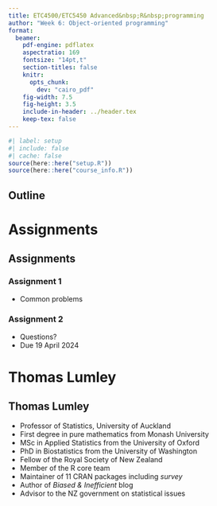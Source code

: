 ```yaml
---
title: ETC4500/ETC5450 Advanced&nbsp;R&nbsp;programming
author: "Week 6: Object-oriented programming"
format:
  beamer:
    pdf-engine: pdflatex
    aspectratio: 169
    fontsize: "14pt,t"
    section-titles: false
    knitr:
      opts_chunk:
        dev: "cairo_pdf"
    fig-width: 7.5
    fig-height: 3.5
    include-in-header: ../header.tex
    keep-tex: false
---
```


```r
#| label: setup
#| include: false
#| cache: false
source(here::here("setup.R"))
source(here::here("course_info.R"))
```

## Outline

\vspace*{0.4cm}
\tableofcontents

# Assignments
## Assignments

### Assignment 1

* Common problems

### Assignment 2

* Questions?
* Due 19 April 2024

# Thomas Lumley

## Thomas Lumley

* Professor of Statistics, University of Auckland
* First degree in pure mathematics from Monash University
* MSc in Applied Statistics from the University of Oxford
* PhD in Biostatistics from the University of Washington
* Fellow of the Royal Society of New Zealand
* Member of the R core team
* Maintainer of 11 CRAN packages including *survey*
* Author of *Biased & Inefficient* blog
* Advisor to the NZ government on statistical issues
